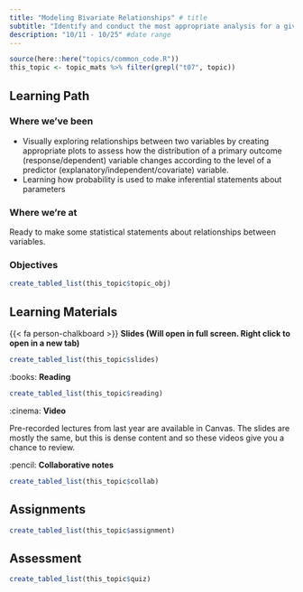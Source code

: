 ```yaml
---
title: "Modeling Bivariate Relationships" # title 
subtitle: "Identify and conduct the most appropriate analysis for a given research topic. " # sub title
description: "10/11 - 10/25" #date range
---
```


```r
source(here::here("topics/common_code.R"))
this_topic <- topic_mats %>% filter(grepl("t07", topic))
```

## Learning Path

### Where we've been
* Visually exploring relationships between two variables by creating appropriate plots to assess how the distribution of a primary outcome (response/dependent) variable changes according to the level of a predictor (explanatory/independent/covariate) variable.
* Learning how probability is used to make inferential statements about parameters

### Where we're at
Ready to make some statistical statements about relationships between variables. 


### Objectives

```r
create_tabled_list(this_topic$topic_obj)
```


## Learning Materials

{{< fa person-chalkboard >}}  **Slides (Will open in full screen. Right click to open in a new tab)**

```r
create_tabled_list(this_topic$slides)
```

:books:  **Reading** 

```r
create_tabled_list(this_topic$reading)
```

:cinema: **Video**

Pre-recorded lectures from last year are available in Canvas. The slides are mostly the same, but this is dense content and so these videos give you a chance to review. 


:pencil: **Collaborative notes**

```r
create_tabled_list(this_topic$collab)
```

## Assignments

```r
create_tabled_list(this_topic$assignment)
```

## Assessment

```r
create_tabled_list(this_topic$quiz)
```

